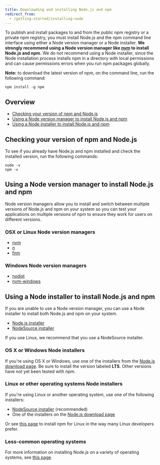```yaml
---
title: Downloading and installing Node.js and npm
redirect_from:
  - /getting-started/installing-node
---
```


To publish and install packages to and from the public npm registry or a private npm registry, you must install Node.js and the npm command line interface using either a Node version manager or a Node installer. **We strongly recommend using a Node version manager like [nvm](https://github.com/nvm-sh/nvm) to install Node.js and npm.** We do not recommend using a Node installer, since the Node installation process installs npm in a directory with local permissions and can cause permissions errors when you run npm packages globally.

<Note>

**Note:** to download the latest version of npm, on the command line, run the following command:

```
npm install -g npm
```

</Note>

## Overview

- [Checking your version of npm and Node.js](#checking-your-version-of-npm-and-nodejs)
- [Using a Node version manager to install Node.js and npm](#using-a-node-version-manager-to-install-nodejs-and-npm)
- [Using a Node installer to install Node.js and npm](#using-a-node-installer-to-install-nodejs-and-npm)

## Checking your version of npm and Node.js

To see if you already have Node.js and npm installed and check the installed version, run the following commands:

```
node -v
npm -v
```

## Using a Node version manager to install Node.js and npm

Node version managers allow you to install and switch between multiple versions of Node.js and npm on your system so you can test your applications on multiple versions of npm to ensure they work for users on different versions.

### OSX or Linux Node version managers

- [nvm](https://github.com/creationix/nvm)
- [n](https://github.com/tj/n)
- [fnm](https://github.com/Schniz/fnm)

### Windows Node version managers

- [nodist](https://github.com/marcelklehr/nodist)
- [nvm-windows](https://github.com/coreybutler/nvm-windows)

## Using a Node installer to install Node.js and npm

If you are unable to use a Node version manager, you can use a Node installer to install both Node.js and npm on your system.

- [Node.js installer](https://nodejs.org/en/download/)
- [NodeSource installer](https://github.com/nodesource/distributions)

If you use Linux, we recommend that you use a NodeSource installer.

### OS X or Windows Node installers

If you're using OS X or Windows, use one of the installers from the [Node.js download page](https://nodejs.org/en/download/). Be sure to install the version labeled **LTS**. Other versions have not yet been tested with npm.

### Linux or other operating systems Node installers

If you're using Linux or another operating system, use one of the following installers:

- [NodeSource installer](https://github.com/nodesource/distributions) (recommended)
- One of the installers on the [Node.js download page](https://nodejs.org/en/download/)

Or see [this page](https://nodejs.org/en/download/package-manager/) to install npm for Linux in the way many Linux developers prefer.

### Less-common operating systems

For more information on installing Node.js on a variety of operating systems, see [this page][pkg-mgr].

[pkg-mgr]: https://nodejs.org/en/download/package-manager/
